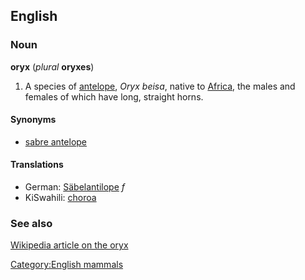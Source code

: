 ==English==
===Noun===
'''oryx''' (''plural'' '''oryxes''')

#A species of [[antelope]], ''Oryx beisa'', native to [[Africa]], the males and females of which have long, straight horns.

====Synonyms====
*[[sabre antelope]]

====Translations====
*German: [[Säbelantilope]] ''f''
*KiSwahili: [[choroa]]

===See also===
[[w:oryx|Wikipedia article on the oryx]]

[[Category:English mammals]]